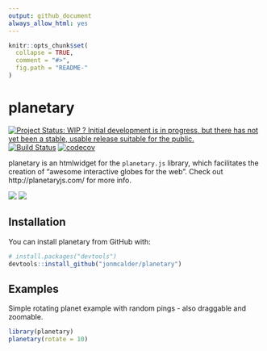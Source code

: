 ```yaml
---
output: github_document
always_allow_html: yes
---
```


<!-- README.md is generated from README.Rmd. Please edit that file -->

```r
knitr::opts_chunk$set(
  collapse = TRUE,
  comment = "#>",
  fig.path = "README-"
)
```

# planetary

[![Project Status: WIP ? Initial development is in progress, but there has not yet been a stable, usable release suitable for the public.](http://www.repostatus.org/badges/latest/wip.svg)](http://www.repostatus.org/#wip)
[![Build Status](https://travis-ci.org/jonmcalder/planetary.svg?branch=master)](https://travis-ci.org/jonmcalder/planetary)
[![codecov](https://codecov.io/gh/jonmcalder/planetary/branch/master/graph/badge.svg)](https://codecov.io/gh/jonmcalder/planetary)

planetary is an htmlwidget for the `planetary.js` library, which facilitates the creation of "awesome interactive globes for the web". Check out http://planetaryjs.com/ for more info.

![](img/ex-rotating.png)
![](img/ex-quake.png)

## Installation

You can install planetary from GitHub with:

```r
# install.packages("devtools")
devtools::install_github("jonmcalder/planetary")
```

## Examples

Simple rotating planet example with random pings - also draggable and zoomable.

```r
library(planetary)
planetary(rotate = 10)
```
